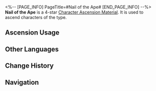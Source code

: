 <%-- [PAGE_INFO]
PageTitle=#Nail of the Ape#
[END_PAGE_INFO] --%>
{{Item Infobox
|id          = 110416
|image       = Item Nail of the Ape.png
|type        = Character Ascension Material
|invCategory = Upgrade Materials
|rarity      = 4
|effect      = Remnant of an Abundance Sprite. Can be used for the Ascension of Quantum characters.
|description = The distinction between "sprite" and "abomination" is merely a matter of name. A sprite is tamed and obedient, while an abomination is an uncontrolled misfortune. This nail embedded in the body of the Malefic Ape serves as an eternal guarantee of its status as a sprite.
|source1     = [[Stagnant Shadow: Scalegorge Waterscape]]
|source2     = [[Omni-Synthesizer]] &mdash; Material Exchange
}}
{{Description|''"As a disciple, it is your duty to obey. If the Master Primus drives this Possession Nail into your body, then you will have no choice but to obey, won't you?"''}}
'''Nail of the Ape''' is a 4-star [[Character Ascension Material]]. It is used to ascend characters of the {{Color|undefined|link=1}} type.

==Ascension Usage==
{{Ascension Usage}}

==Other Languages==
{{Other Languages
|en   = Nail of the Ape
|zhs  = 苍猿之钉
|zht  = 蒼猿之釘
|ja   = 蒼猿の釘
|ko   = 괴수의 못
|es   = Clavo del simio
|fr   = Clou du singe
|ru   = Обезьяний шип
|th   = Nail of the Ape
|vi   = Chiếc Đinh Của Linh Trưởng
|de   = Nagel des Affen
|id   = Nail of the Ape
|pt   = Prego do Macaco
}}

==Change History==
{{Change History|1.0}}

==Navigation==
{{Upgrade Material Navbox}}